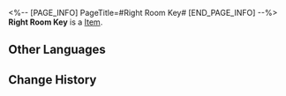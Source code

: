 <%-- [PAGE_INFO]
PageTitle=#Right Room Key#
[END_PAGE_INFO] --%>
{{Item Infobox
|title       = Right Room Key
|id          = 149964
|image       = Item Right Room Key.png
|type        = 
|invCategory = Missions
|rarity      = 1
|effect      = 
|description = 
}}
'''Right Room Key''' is a [[Item]].

==Other Languages==
{{Other Languages
|en   = Right Room Key
|zhs  = 右侧房间钥匙
|zht  = 右側房間鑰匙
|ja   = 右側の部屋の鍵
|ko   = 오른쪽 방 열쇠
|es   = Llave de la sala de la derecha
|fr   = Clé de la salle de droite
|ru   = Ключ от правой двери
|th   = กุญแจห้องทางขวา
|vi   = Chìa Khóa Phòng Bên Phải
|de   = Schlüssel zum rechten Zimmer
|id   = Kunci Ruang Kanan
|pt   = Chave da Sala Direita
}}

==Change History==
{{Change History|2.0}}